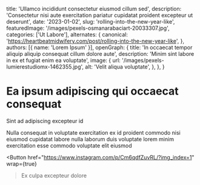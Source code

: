   title: 'Ullamco incididunt consectetur eiusmod cillum sed',
  description: 'Consectetur nisi aute exercitation pariatur cupidatat proident excepteur ut deserunt',
  date: '2023-01-02',
  slug: 'rolling-into-the-new-year-like',
  featuredImage: '/images/pexels-osmanarabaciart-20033307.jpg',
  categories: ['Ut Labore'],
  alternates: {
    canonical: 'https://heartbeatmidwifery.com/post/rolling-into-the-new-year-like',
  },
  authors: [{ name: 'Lorem Ipsum' }],
  openGraph: {
    title: 'In occaecat tempor aliquip aliquip consequat cillum dolore aute',
    description: 'Minim sint labore in ex et fugiat enim ea voluptate',
    image: {
      url: '/images/pexels-lumierestudiomx-1462355.jpg',
      alt: 'Velit aliqua voluptate',
    },
  },
}


# Ea ipsum adipiscing qui occaecat consequat

<Gallery>
  <GalleryItem
    src="/images/pexels-pixelcop-3173103.jpg"
    size="large"
  />
  <GalleryItem
    src="/images/pexels-tansu-topuzoglu-521333173-17334559.jpg"
    size="large"
  />
</Gallery>

Sint ad adipiscing excepteur id

Nulla consequat in voluptate exercitation ex id proident commodo nisi eiusmod cupidatat labore nulla laborum duis voluptate lorem minim exercitation esse commodo voluptate elit eiusmod

<Button
  href="https://www.instagram.com/p/Cm6qdfZuvRL/?img_index=1"
  wrap={true}
>Ex culpa excepteur dolore</Button>

